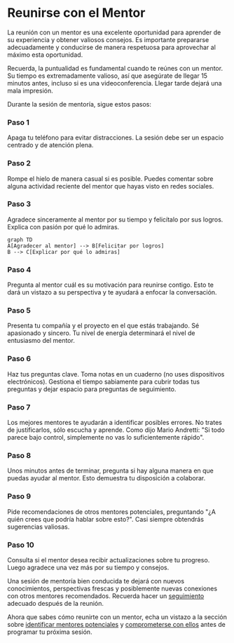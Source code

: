
# Reunirse con el Mentor

La reunión con un mentor es una excelente oportunidad para aprender de su experiencia y obtener valiosos consejos. Es importante prepararse adecuadamente y conducirse de manera respetuosa para aprovechar al máximo esta oportunidad.

<Callout>
Recuerda, la puntualidad es fundamental cuando te reúnes con un mentor. Su tiempo es extremadamente valioso, así que asegúrate de llegar 15 minutos antes, incluso si es una videoconferencia. Llegar tarde dejará una mala impresión.
</Callout>

Durante la sesión de mentoría, sigue estos pasos:

<Steps>

### Paso 1
Apaga tu teléfono para evitar distracciones. La sesión debe ser un espacio centrado y de atención plena.

### Paso 2 
Rompe el hielo de manera casual si es posible. Puedes comentar sobre alguna actividad reciente del mentor que hayas visto en redes sociales.

### Paso 3
Agradece sinceramente al mentor por su tiempo y felicítalo por sus logros. Explica con pasión por qué lo admiras.

```mermaid
graph TD
A[Agradecer al mentor] --> B[Felicitar por logros]
B --> C[Explicar por qué lo admiras]
```

### Paso 4 
Pregunta al mentor cuál es su motivación para reunirse contigo. Esto te dará un vistazo a su perspectiva y te ayudará a enfocar la conversación.

### Paso 5
Presenta tu compañía y el proyecto en el que estás trabajando. Sé apasionado y sincero. Tu nivel de energía determinará el nivel de entusiasmo del mentor.

### Paso 6
Haz tus preguntas clave. Toma notas en un cuaderno (no uses dispositivos electrónicos). Gestiona el tiempo sabiamente para cubrir todas tus preguntas y dejar espacio para preguntas de seguimiento.

### Paso 7
Los mejores mentores te ayudarán a identificar posibles errores. No trates de justificarlos, sólo escucha y aprende. Como dijo Mario Andretti: "Si todo parece bajo control, simplemente no vas lo suficientemente rápido".

### Paso 8
Unos minutos antes de terminar, pregunta si hay alguna manera en que puedas ayudar al mentor. Esto demuestra tu disposición a colaborar.

### Paso 9
Pide recomendaciones de otros mentores potenciales, preguntando "¿A quién crees que podría hablar sobre esto?". Casi siempre obtendrás sugerencias valiosas.

### Paso 10
Consulta si el mentor desea recibir actualizaciones sobre tu progreso. Luego agradece una vez más por su tiempo y consejos.

</Steps>


Una sesión de mentoría bien conducida te dejará con nuevos conocimientos, perspectivas frescas y posiblemente nuevas conexiones con otros mentores recomendados. Recuerda hacer un [seguimiento](/seguimiento) adecuado después de la reunión.

Ahora que sabes cómo reunirte con un mentor, echa un vistazo a la sección sobre [identificar mentores potenciales](/identificar-mentores) y [comprometerse con ellos](/comprometerse-mentores) antes de programar tu próxima sesión.